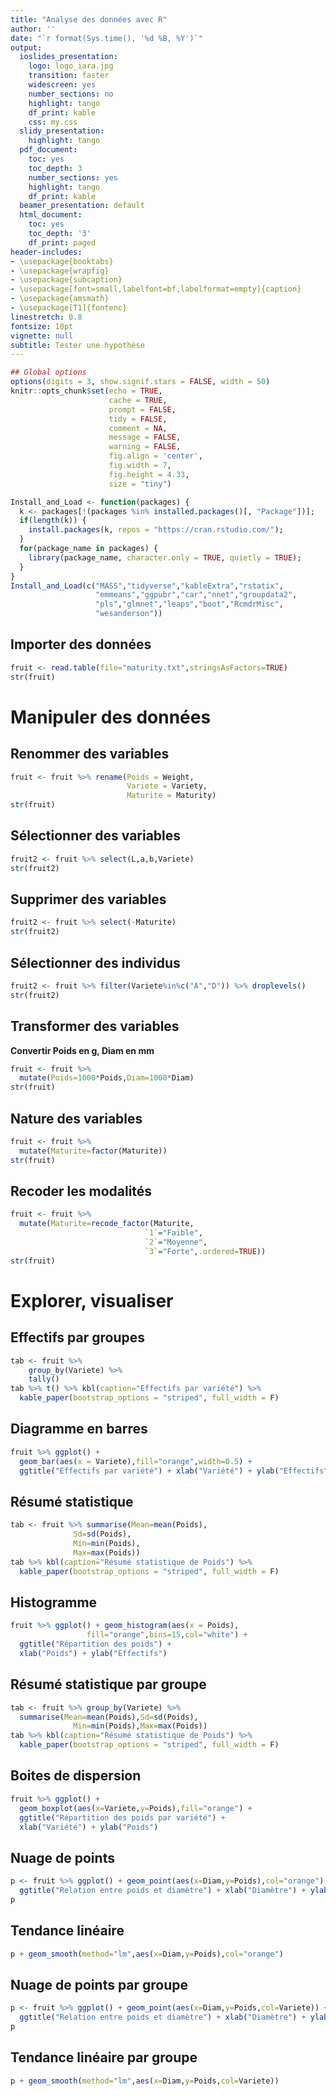 ```yaml
---
title: "Analyse des données avec R"
author: ''
date: "`r format(Sys.time(), '%d %B, %Y')`"
output:
  ioslides_presentation:
    logo: logo_iara.jpg
    transition: faster
    widescreen: yes
    number_sections: no
    highlight: tango
    df_print: kable
    css: my.css
  slidy_presentation:
    highlight: tango
  pdf_document:
    toc: yes
    toc_depth: 3
    number_sections: yes
    highlight: tango
    df_print: kable
  beamer_presentation: default
  html_document:
    toc: yes
    toc_depth: '3'
    df_print: paged
header-includes:
- \usepackage{booktabs}
- \usepackage{wrapfig}
- \usepackage{subcaption}
- \usepackage[font=small,labelfont=bf,labelformat=empty]{caption}
- \usepackage{amsmath}
- \usepackage[T1]{fontenc}
linestretch: 0.8
fontsize: 10pt
vignette: null
subtitle: Tester une hypothèse
---
```


```r
## Global options
options(digits = 3, show.signif.stars = FALSE, width = 50)
knitr::opts_chunk$set(echo = TRUE,
                      cache = TRUE,
                      prompt = FALSE,
                      tidy = FALSE,
                      comment = NA,
                      message = FALSE,
                      warning = FALSE,
                      fig.align = 'center',
                      fig.width = 7,
                      fig.height = 4.33,
                      size = "tiny")
```

```r
Install_and_Load <- function(packages) {
  k <- packages[!(packages %in% installed.packages()[, "Package"])];
  if(length(k)) {
    install.packages(k, repos = "https://cran.rstudio.com/");
  }
  for(package_name in packages) {
    library(package_name, character.only = TRUE, quietly = TRUE);
  }
}
Install_and_Load(c("MASS","tidyverse","kableExtra","rstatix",
                   "emmeans","ggpubr","car","nnet","groupdata2",
                   "pls","glmnet","leaps","boot","RcmdrMisc",
                   "wesanderson"))
```

## Importer des données

```r
fruit <- read.table(file="maturity.txt",stringsAsFactors=TRUE)
str(fruit)
```

# Manipuler des données {data-background=bg_iara.jpg data-background-size=cover}

## Renommer des variables {data-background=bg_iara.jpg data-background-size=cover}

```r
fruit <- fruit %>% rename(Poids = Weight, 
                          Variete = Variety,
                          Maturite = Maturity)
str(fruit)
```

## Sélectionner des variables

```r
fruit2 <- fruit %>% select(L,a,b,Variete)
str(fruit2)
```

## Supprimer des variables

```r
fruit2 <- fruit %>% select(-Maturite)
str(fruit2)
```

## Sélectionner des individus

```r
fruit2 <- fruit %>% filter(Variete%in%c("A","D")) %>% droplevels()
str(fruit2)
```

## Transformer des variables

**Convertir Poids en g, Diam en mm**
```r
fruit <- fruit %>% 
  mutate(Poids=1000*Poids,Diam=1000*Diam)
str(fruit)
```

## Nature des variables

```r
fruit <- fruit %>% 
  mutate(Maturite=factor(Maturite))
str(fruit)
```

## Recoder les modalités

```r
fruit <- fruit %>% 
  mutate(Maturite=recode_factor(Maturite,
                              `1`="Faible",
                              `2`="Moyenne",
                              `3`="Forte",.ordered=TRUE))
str(fruit)
```

# Explorer, visualiser

## Effectifs par groupes

```r
tab <- fruit %>% 
    group_by(Variete) %>%
    tally()
tab %>% t() %>% kbl(caption="Effectifs par variété") %>%
  kable_paper(bootstrap_options = "striped", full_width = F)
```

## Diagramme en barres

```r
fruit %>% ggplot() + 
  geom_bar(aes(x = Variete),fill="orange",width=0.5) +
  ggtitle("Effectifs par variété") + xlab("Variété") + ylab("Effectifs")
```

## Résumé statistique

```r
tab <- fruit %>% summarise(Mean=mean(Poids),
              Sd=sd(Poids),
              Min=min(Poids),
              Max=max(Poids))
tab %>% kbl(caption="Résumé statistique de Poids") %>%
  kable_paper(bootstrap_options = "striped", full_width = F) 
```

## Histogramme

```r
fruit %>% ggplot() + geom_histogram(aes(x = Poids),
                 fill="orange",bins=15,col="white") +
  ggtitle("Répartition des poids") +
  xlab("Poids") + ylab("Effectifs")
```

## Résumé statistique par groupe

```r
tab <- fruit %>% group_by(Variete) %>%
  summarise(Mean=mean(Poids),Sd=sd(Poids),
              Min=min(Poids),Max=max(Poids))
tab %>% kbl(caption="Résumé statistique de Poids") %>%
  kable_paper(bootstrap_options = "striped", full_width = F)
```

## Boites de dispersion

```r
fruit %>% ggplot() + 
  geom_boxplot(aes(x=Variete,y=Poids),fill="orange") +
  ggtitle("Répartition des poids par variété") +
  xlab("Variété") + ylab("Poids")
```

## Nuage de points

```r
p <- fruit %>% ggplot() + geom_point(aes(x=Diam,y=Poids),col="orange") +
  ggtitle("Relation entre poids et diamètre") + xlab("Diamètre") + ylab("Poids")
p
```

## Tendance linéaire

```r
p + geom_smooth(method="lm",aes(x=Diam,y=Poids),col="orange")
```

## Nuage de points par groupe

```r
p <- fruit %>% ggplot() + geom_point(aes(x=Diam,y=Poids,col=Variete)) +
  ggtitle("Relation entre poids et diamètre") + xlab("Diamètre") + ylab("Poids")
p
```

## Tendance linéaire par groupe

```r
p + geom_smooth(method="lm",aes(x=Diam,y=Poids,col=Variete))
```

